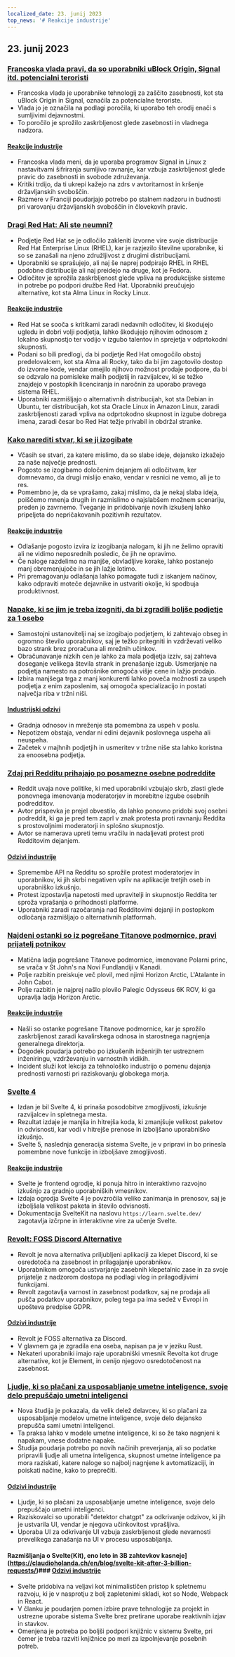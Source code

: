 ```yaml
---
localized_date: 23. junij 2023
top_news: '# Reakcije industrije'
---
```




<CallToAction />

<Steps>

## 23. junij 2023

### [Francoska vlada pravi, da so uporabniki uBlock Origin, Signal itd. potencialni teroristi](https://www.laquadrature.net/en/2023/06/05/criminalization-of-encryption-the-8-december-case/)

- Francoska vlada je uporabnike tehnologij za zaščito zasebnosti, kot sta uBlock Origin in Signal, označila za potencialne teroriste.
- Vlada jo je označila na podlagi poročila, ki uporabo teh orodij enači s sumljivimi dejavnostmi.
- To poročilo je sprožilo zaskrbljenost glede zasebnosti in vladnega nadzora.

#### [Reakcije industrije](http://news.ycombinator.com/item?id=36428046)

- Francoska vlada meni, da je uporaba programov Signal in Linux z nastavitvami šifriranja sumljivo ravnanje, kar vzbuja zaskrbljenost glede pravic do zasebnosti in svobode združevanja.
- Kritiki trdijo, da ti ukrepi kažejo na zdrs v avtoritarnost in kršenje državljanskih svoboščin.
- Razmere v Franciji poudarjajo potrebo po stalnem nadzoru in budnosti pri varovanju državljanskih svoboščin in človekovih pravic.

### [Dragi Red Hat: Ali ste neumni?](https://www.jeffgeerling.com/blog/2023/dear-red-hat-are-you-dumb)

- Podjetje Red Hat se je odločilo zakleniti izvorne vire svoje distribucije Red Hat Enterprise Linux (RHEL), kar je razjezilo številne uporabnike, ki so se zanašali na njeno združljivost z drugimi distribucijami.
- Uporabniki se sprašujejo, ali naj še naprej podpirajo RHEL in RHEL podobne distribucije ali naj preidejo na druge, kot je Fedora.
- Odločitev je sprožila zaskrbljenost glede vpliva na produkcijske sisteme in potrebe po podpori družbe Red Hat. Uporabniki preučujejo alternative, kot sta Alma Linux in Rocky Linux.

#### [Reakcije industrije](http://news.ycombinator.com/item?id=36436786)

- Red Hat se sooča s kritikami zaradi nedavnih odločitev, ki škodujejo ugledu in dobri volji podjetja, lahko škodujejo njihovim odnosom z lokalno skupnostjo ter vodijo v izgubo talentov in sprejetja v odprtokodni skupnosti.
- Podani so bili predlogi, da bi podjetje Red Hat omogočilo obstoj predelovalcem, kot sta Alma ali Rocky, tako da bi jim zagotovilo dostop do izvorne kode, vendar omejilo njihovo možnost prodaje podpore, da bi se odzvalo na pomisleke malih podjetij in razvijalcev, ki se težko znajdejo v postopkih licenciranja in naročnin za uporabo pravega sistema RHEL.
- Uporabniki razmišljajo o alternativnih distribucijah, kot sta Debian in Ubuntu, ter distribucijah, kot sta Oracle Linux in Amazon Linux, zaradi zaskrbljenosti zaradi vpliva na odprtokodno skupnost in izgube dobrega imena, zaradi česar bo Red Hat težje privabil in obdržal stranke.

### [Kako narediti stvar, ki se ji izogibate](https://jasonfeifer.beehiiv.com/p/the-thing-that-seems-like-a-bad-idea-maybe-try-it)

- Včasih se stvari, za katere mislimo, da so slabe ideje, dejansko izkažejo za naše največje prednosti.
- Pogosto se izogibamo določenim dejanjem ali odločitvam, ker domnevamo, da drugi mislijo enako, vendar v resnici ne vemo, ali je to res.
- Pomembno je, da se vprašamo, zakaj mislimo, da je nekaj slaba ideja, poiščemo mnenja drugih in razmislimo o najslabšem možnem scenariju, preden jo zavrnemo. Tveganje in pridobivanje novih izkušenj lahko pripeljeta do nepričakovanih pozitivnih rezultatov.

#### [Reakcije industrije](http://news.ycombinator.com/item?id=36427849)

- Odlašanje pogosto izvira iz izogibanja nalogam, ki jih ne želimo opraviti ali ne vidimo neposrednih posledic, če jih ne opravimo.
- Če naloge razdelimo na manjše, obvladljive korake, lahko postanejo manj obremenjujoče in se jih lažje lotimo.
- Pri premagovanju odlašanja lahko pomagate tudi z iskanjem načinov, kako odpraviti moteče dejavnike in ustvariti okolje, ki spodbuja produktivnost.

### [Napake, ki se jim je treba izogniti, da bi zgradili boljše podjetje za 1 osebo](https://tinyempires.substack.com/p/4-mistakes-to-avoid-to-build-a-better)

- Samostojni ustanovitelji naj se izogibajo podjetjem, ki zahtevajo obseg in ogromno število uporabnikov, saj je težko pritegniti in vzdrževati veliko bazo strank brez proračuna ali mrežnih učinkov.
- Obračunavanje nizkih cen je lahko za mala podjetja izziv, saj zahteva doseganje velikega števila strank in prenašanje izgub. Usmerjanje na podjetja namesto na potrošnike omogoča višje cene in lažjo prodajo.
- Izbira manjšega trga z manj konkurenti lahko poveča možnosti za uspeh podjetja z enim zaposlenim, saj omogoča specializacijo in postati največja riba v tržni niši.

#### [Industrijski odzivi](http://news.ycombinator.com/item?id=36431268)

- Gradnja odnosov in mreženje sta pomembna za uspeh v poslu.
- Nepotizem obstaja, vendar ni edini dejavnik poslovnega uspeha ali neuspeha.
- Začetek v majhnih podjetjih in usmeritev v tržne niše sta lahko koristna za enoosebna podjetja.

### [Zdaj pri Redditu prihajajo po posamezne osebne podreddite](https://toot.cat/@dredmorbius/110588848407336816)

- Reddit uvaja nove politike, ki med uporabniki vzbujajo skrb, zlasti glede ponovnega imenovanja moderatorjev in morebitne izgube osebnih podredditov.
- Avtor prispevka je prejel obvestilo, da lahko ponovno pridobi svoj osebni podreddit, ki ga je pred tem zaprl v znak protesta proti ravnanju Reddita s prostovoljnimi moderatorji in splošno skupnostjo.
- Avtor se namerava upreti temu vračilu in nadaljevati protest proti Redditovim dejanjem.

#### [Odzivi industrije](http://news.ycombinator.com/item?id=36434885)

- Spremembe API na Redditu so sprožile protest moderatorjev in uporabnikov, ki jih skrbi negativen vpliv na aplikacije tretjih oseb in uporabniško izkušnjo.
- Protest izpostavlja napetosti med upravitelji in skupnostjo Reddita ter sproža vprašanja o prihodnosti platforme.
- Uporabniki zaradi razočaranja nad Redditovimi dejanji in postopkom odločanja razmišljajo o alternativnih platformah.

### [Najdeni ostanki so iz pogrešane Titanove podmornice, pravi prijatelj potnikov](https://www.bbc.com/news/live/world-us-canada-65967464)

- Matična ladja pogrešane Titanove podmornice, imenovane Polarni princ, se vrača v St John's na Novi Fundlandiji v Kanadi.
- Polje razbitin preiskuje več plovil, med njimi Horizon Arctic, L'Atalante in John Cabot.
- Polje razbitin je najprej našlo plovilo Palegic Odysseus 6K ROV, ki ga upravlja ladja Horizon Arctic.

#### [Reakcije industrije](http://news.ycombinator.com/item?id=36434173)

- Našli so ostanke pogrešane Titanove podmornice, kar je sprožilo zaskrbljenost zaradi kavalirskega odnosa in starostnega nagnjenja generalnega direktorja.
- Dogodek poudarja potrebo po izkušenih inženirjih ter ustreznem inženiringu, vzdrževanju in varnostnih vidikih.
- Incident služi kot lekcija za tehnološko industrijo o pomenu dajanja prednosti varnosti pri raziskovanju globokega morja.

### [Svelte 4](https://svelte.dev/blog/svelte-4)

- Izdan je bil Svelte 4, ki prinaša posodobitve zmogljivosti, izkušnje razvijalcev in spletnega mesta.
- Rezultat izdaje je manjša in hitrejša koda, ki zmanjšuje velikost paketov in odvisnosti, kar vodi v hitrejše prenose in izboljšano uporabniško izkušnjo.
- Svelte 5, naslednja generacija sistema Svelte, je v pripravi in bo prinesla pomembne nove funkcije in izboljšave zmogljivosti.

#### [Reakcije industrije](http://news.ycombinator.com/item?id=36432272)

- Svelte je frontend ogrodje, ki ponuja hitro in interaktivno razvojno izkušnjo za gradnjo uporabniških vmesnikov.
- Izdaja ogrodja Svelte 4 je povzročila veliko zanimanja in prenosov, saj je izboljšala velikost paketa in število odvisnosti.
- Dokumentacija SvelteKit na naslovu `https://learn.svelte.dev/` zagotavlja izčrpne in interaktivne vire za učenje Svelte.

### [Revolt: FOSS Discord Alternative](https://revolt.chat/)

- Revolt je nova alternativa priljubljeni aplikaciji za klepet Discord, ki se osredotoča na zasebnost in prilagajanje uporabnikov.
- Uporabnikom omogoča ustvarjanje zasebnih klepetalnic zase in za svoje prijatelje z nadzorom dostopa na podlagi vlog in prilagodljivimi funkcijami.
- Revolt zagotavlja varnost in zasebnost podatkov, saj ne prodaja ali pušča podatkov uporabnikov, poleg tega pa ima sedež v Evropi in upošteva predpise GDPR.

#### [Odzivi industrije](http://news.ycombinator.com/item?id=36433842)

- Revolt je FOSS alternativa za Discord.
- V glavnem ga je zgradila ena oseba, napisan pa je v jeziku Rust.
- Nekateri uporabniki imajo raje uporabniški vmesnik Revolta kot druge alternative, kot je Element, in cenijo njegovo osredotočenost na zasebnost.

### [Ljudje, ki so plačani za usposabljanje umetne inteligence, svoje delo prepuščajo umetni inteligenci](https://www.technologyreview.com/2023/06/22/1075405/the-people-paid-to-train-ai-are-outsourcing-their-work-to-ai/)

- Nova študija je pokazala, da velik delež delavcev, ki so plačani za usposabljanje modelov umetne inteligence, svoje delo dejansko prepušča sami umetni inteligenci.
- Ta praksa lahko v modele umetne inteligence, ki so že tako nagnjeni k napakam, vnese dodatne napake.
- Študija poudarja potrebo po novih načinih preverjanja, ali so podatke pripravili ljudje ali umetna inteligenca, skupnost umetne inteligence pa mora raziskati, katere naloge so najbolj nagnjene k avtomatizaciji, in poiskati načine, kako to preprečiti.

#### [Odzivi industrije](http://news.ycombinator.com/item?id=36432279)

- Ljudje, ki so plačani za usposabljanje umetne inteligence, svoje delo prepuščajo umetni inteligenci.
- Raziskovalci so uporabili "detektor chatgpt" za odkrivanje odzivov, ki jih je ustvarila UI, vendar je njegova učinkovitost vprašljiva.
- Uporaba UI za odkrivanje UI vzbuja zaskrbljenost glede nevarnosti prevelikega zanašanja na UI v procesu usposabljanja.

#### Razmišljanja o Svelte(Kit), eno leto in 3B zahtevkov kasneje](https://claudioholanda.ch/en/blog/svelte-kit-after-3-billion-requests/)### [Odzivi industrije](http://news.ycombinator.com/item?id=36427583)

- Svelte pridobiva na veljavi kot minimalističen pristop k spletnemu razvoju, ki je v nasprotju z bolj zapletenimi skladi, kot so Node, Webpack in React.
- V članku je poudarjen pomen izbire prave tehnologije za projekt in ustrezne uporabe sistema Svelte brez pretirane uporabe reaktivnih izjav in stavkov.
- Omenjena je potreba po boljši podpori knjižnic v sistemu Svelte, pri čemer je treba razviti knjižnice po meri za izpolnjevanje posebnih potreb.

</Steps>
